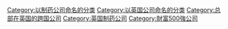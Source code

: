 {{Commonscat|GlaxoSmithKline}}

[[Category:以制药公司命名的分类|Category:以制药公司命名的分类]]
[[Category:以英国公司命名的分类|Category:以英国公司命名的分类]]
[[Category:总部在英国的跨国公司|Category:总部在英国的跨国公司]]
[[Category:英国制药公司|Category:英国制药公司]]
[[Category:財富500強公司|Category:財富500強公司]]
